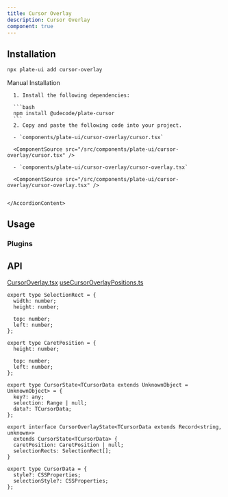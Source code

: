 ```yaml
---
title: Cursor Overlay
description: Cursor Overlay
component: true
---
```


<ComponentExample src="/src/components/examples/PlaygroundDemo.tsx">
  <PlaygroundDemo id="cursoroverlay" />
</ComponentExample>

## Installation

```bash
npx plate-ui add cursor-overlay
```

<Accordion type="single" collapsible>
  <AccordionItem value="manual-installation">
    <AccordionTrigger>Manual Installation</AccordionTrigger>
    <AccordionContent>

      1. Install the following dependencies:

      ```bash
      npm install @udecode/plate-cursor
      ```
      2. Copy and paste the following code into your project.

      - `components/plate-ui/cursor-overlay/cursor.tsx`

      <ComponentSource src="/src/components/plate-ui/cursor-overlay/cursor.tsx" />

      - `components/plate-ui/cursor-overlay/cursor-overlay.tsx`

      <ComponentSource src="/src/components/plate-ui/cursor-overlay/cursor-overlay.tsx" />


    </AccordionContent>

  </AccordionItem>
</Accordion>

## Usage

### Plugins

<ComponentSource src="/src/components/examples/PlaygroundDemo.tsx" />

## API

[CursorOverlay.tsx](..%2F..%2F..%2F..%2F..%2Fpackages%2Fcursor%2Fsrc%2Fcomponents%2FCursorOverlay.tsx)
[useCursorOverlayPositions.ts](..%2F..%2F..%2F..%2F..%2Fpackages%2Fcursor%2Fsrc%2Fhooks%2FuseCursorOverlayPositions.ts)

```tsx
export type SelectionRect = {
  width: number;
  height: number;

  top: number;
  left: number;
};

export type CaretPosition = {
  height: number;

  top: number;
  left: number;
};

export type CursorState<TCursorData extends UnknownObject = UnknownObject> = {
  key?: any;
  selection: Range | null;
  data?: TCursorData;
};

export interface CursorOverlayState<TCursorData extends Record<string, unknown>>
  extends CursorState<TCursorData> {
  caretPosition: CaretPosition | null;
  selectionRects: SelectionRect[];
}

export type CursorData = {
  style?: CSSProperties;
  selectionStyle?: CSSProperties;
};
```
